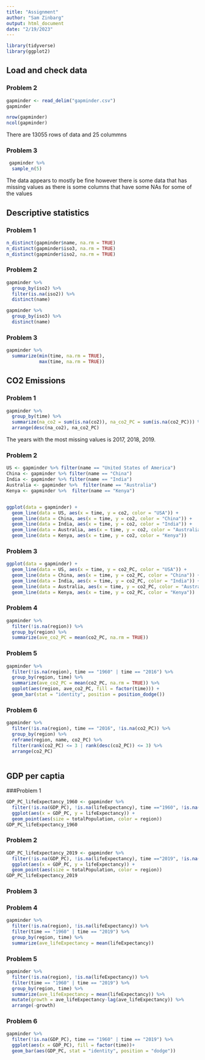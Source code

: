 ```yaml
---
title: "Assignment"
author: "Sam Zinbarg"
output: html_document
date: "2/19/2023"
---
```


```r
library(tidyverse)
library(ggplot2)
```
## Load and check data

### Problem 2
``` r
gapminder <- read_delim("gapminder.csv")
gapminder

nrow(gapminder)
ncol(gapminder)
```
There are 13055 rows of data and 25 colummns

### Problem 3
``` r
 gapminder %>% 
  sample_n(5)
```
The data appears to mostly be fine however there is some data that has missing values as there is some columns that have some NAs for some of the values

## Descriptive statistics

### Problem 1
``` r
n_distinct(gapminder$name, na.rm = TRUE)
n_distinct(gapminder$iso3, na.rm = TRUE)
n_distinct(gapminder$iso2, na.rm = TRUE)
```
### Problem 2
```r
gapminder %>% 
  group_by(iso2) %>%
  filter(is.na(iso2)) %>% 
  distinct(name)

gapminder %>% 
  group_by(iso3) %>% 
  distinct(name)
```
### Problem 3
```r
gapminder %>% 
  summarize(min(time, na.rm = TRUE),
            max(time, na.rm = TRUE))
```

## CO2 Emissions

### Problem 1
```r
gapminder %>% 
  group_by(time) %>% 
  summarize(na_co2 = sum(is.na(co2)), na_co2_PC = sum(is.na(co2_PC))) %>% 
  arrange(desc(na_co2), na_co2_PC)
```
The years with the most missing values is 2017, 2018, 2019.

### Problem 2
```r

US <- gapminder %>% filter(name == "United States of America")
China <- gapminder %>% filter(name == "China")
India <- gapminder %>% filter(name == "India")
Australia <- gapminder %>%  filter(name == "Australia")
Kenya <- gapminder %>%  filter(name == "Kenya")


ggplot(data = gapminder) + 
  geom_line(data = US, aes(x = time, y = co2, color = "USA")) +
  geom_line(data = China, aes(x = time, y = co2, color = "China")) +
  geom_line(data = India, aes(x = time, y = co2, color = "India")) +
  geom_line(data = Australia, aes(x = time, y = co2, color = "Australia")) +
  geom_line(data = Kenya, aes(x = time, y = co2, color = "Kenya")) 
```

### Problem 3
``` r

ggplot(data = gapminder) + 
  geom_line(data = US, aes(x = time, y = co2_PC, color = "USA")) +
  geom_line(data = China, aes(x = time, y = co2_PC, color = "China")) +
  geom_line(data = India, aes(x = time, y = co2_PC, color = "India")) +
  geom_line(data = Australia, aes(x = time, y = co2_PC, color = "Australia")) +
  geom_line(data = Kenya, aes(x = time, y = co2_PC, color = "Kenya")) 
```

### Problem 4
```r
gapminder %>% 
  filter(!is.na(region)) %>% 
  group_by(region) %>% 
  summarize(ave_co2_PC = mean(co2_PC, na.rm = TRUE))
```

### Problem 5
``` r
gapminder %>% 
  filter(!is.na(region), time == "1960" | time == "2016") %>% 
  group_by(region, time) %>% 
  summarize(ave_co2_PC = mean(co2_PC, na.rm = TRUE)) %>% 
  ggplot(aes(region, ave_co2_PC, fill = factor(time))) +
  geom_bar(stat = "identity", position = position_dodge())
```

### Problem 6
```r
gapminder %>% 
  filter(!is.na(region), time == "2016", !is.na(co2_PC)) %>% 
  group_by(region) %>% 
  reframe(region, name, co2_PC) %>% 
  filter(rank(co2_PC) <= 3 | rank(desc(co2_PC)) <= 3) %>%
  arrange(co2_PC)
  
```


## GDP per captia

###Problem 1
``` r
GDP_PC_lifeExpectancy_1960 <- gapminder %>% 
  filter(!is.na(GDP_PC), !is.na(lifeExpectancy), time =="1960", !is.na(region)) %>% 
  ggplot(aes(x = GDP_PC, y = lifeExpectancy)) +
  geom_point(aes(size = totalPopulation, color = region))
GDP_PC_lifeExpectancy_1960
```

### Problem 2
``` r
GDP_PC_lifeExpectancy_2019 <- gapminder %>% 
  filter(!is.na(GDP_PC), !is.na(lifeExpectancy), time =="2019", !is.na(region)) %>% 
  ggplot(aes(x = GDP_PC, y = lifeExpectancy)) +
  geom_point(aes(size = totalPopulation, color = region))
GDP_PC_lifeExpectancy_2019
```

### Problem 3


### Problem 4
``` r
gapminder %>% 
  filter(!is.na(region), !is.na(lifeExpectancy)) %>%
  filter(time == "1960" | time == "2019") %>% 
  group_by(region, time) %>%
  summarize(ave_lifeExpectancy = mean(lifeExpectancy))
```

### Problem 5
``` r
gapminder %>% 
  filter(!is.na(region), !is.na(lifeExpectancy)) %>%
  filter(time == "1960" | time == "2019") %>% 
  group_by(region, time) %>%
  summarize(ave_lifeExpectancy = mean(lifeExpectancy)) %>% 
  mutate(growth = ave_lifeExpectancy-lag(ave_lifeExpectancy)) %>% 
  arrange(-growth)
```

### Problem 6
``` r
gapminder %>% 
  filter(!is.na(GDP_PC), time == "1960" | time == "2019") %>% 
  ggplot(aes(x = GDP_PC), fill = factor(time))+
  geom_bar(aes(GDP_PC, stat = "identity", position = "dodge"))
```








